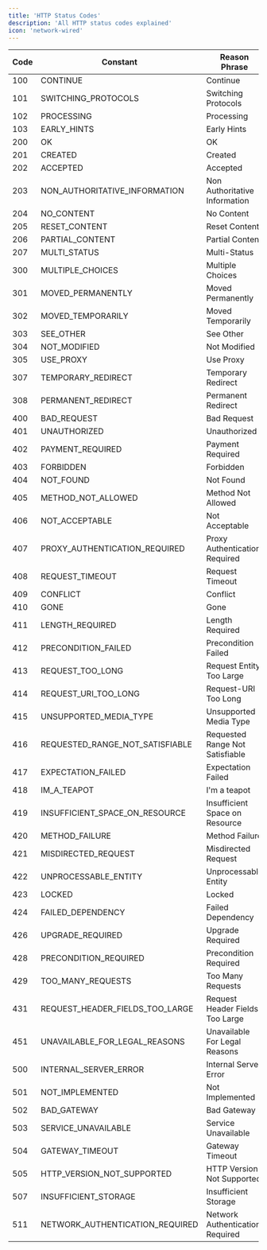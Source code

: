 ```yaml
---
title: 'HTTP Status Codes'
description: 'All HTTP status codes explained'
icon: 'network-wired'
---
```

| Code | Constant                        | Reason Phrase                   |
| ---- | ------------------------------- | ------------------------------- |
| 100  | CONTINUE                        | Continue                        |
| 101  | SWITCHING_PROTOCOLS             | Switching Protocols             |
| 102  | PROCESSING                      | Processing                      |
| 103  | EARLY_HINTS                     | Early Hints                     |
| 200  | OK                              | OK                              |
| 201  | CREATED                         | Created                         |
| 202  | ACCEPTED                        | Accepted                        |
| 203  | NON_AUTHORITATIVE_INFORMATION   | Non Authoritative Information   |
| 204  | NO_CONTENT                      | No Content                      |
| 205  | RESET_CONTENT                   | Reset Content                   |
| 206  | PARTIAL_CONTENT                 | Partial Content                 |
| 207  | MULTI_STATUS                    | Multi-Status                    |
| 300  | MULTIPLE_CHOICES                | Multiple Choices                |
| 301  | MOVED_PERMANENTLY               | Moved Permanently               |
| 302  | MOVED_TEMPORARILY               | Moved Temporarily               |
| 303  | SEE_OTHER                       | See Other                       |
| 304  | NOT_MODIFIED                    | Not Modified                    |
| 305  | USE_PROXY                       | Use Proxy                       |
| 307  | TEMPORARY_REDIRECT              | Temporary Redirect              |
| 308  | PERMANENT_REDIRECT              | Permanent Redirect              |
| 400  | BAD_REQUEST                     | Bad Request                     |
| 401  | UNAUTHORIZED                    | Unauthorized                    |
| 402  | PAYMENT_REQUIRED                | Payment Required                |
| 403  | FORBIDDEN                       | Forbidden                       |
| 404  | NOT_FOUND                       | Not Found                       |
| 405  | METHOD_NOT_ALLOWED              | Method Not Allowed              |
| 406  | NOT_ACCEPTABLE                  | Not Acceptable                  |
| 407  | PROXY_AUTHENTICATION_REQUIRED   | Proxy Authentication Required   |
| 408  | REQUEST_TIMEOUT                 | Request Timeout                 |
| 409  | CONFLICT                        | Conflict                        |
| 410  | GONE                            | Gone                            |
| 411  | LENGTH_REQUIRED                 | Length Required                 |
| 412  | PRECONDITION_FAILED             | Precondition Failed             |
| 413  | REQUEST_TOO_LONG                | Request Entity Too Large        |
| 414  | REQUEST_URI_TOO_LONG            | Request-URI Too Long            |
| 415  | UNSUPPORTED_MEDIA_TYPE          | Unsupported Media Type          |
| 416  | REQUESTED_RANGE_NOT_SATISFIABLE | Requested Range Not Satisfiable |
| 417  | EXPECTATION_FAILED              | Expectation Failed              |
| 418  | IM_A_TEAPOT                     | I'm a teapot                    |
| 419  | INSUFFICIENT_SPACE_ON_RESOURCE  | Insufficient Space on Resource  |
| 420  | METHOD_FAILURE                  | Method Failure                  |
| 421  | MISDIRECTED_REQUEST             | Misdirected Request             |
| 422  | UNPROCESSABLE_ENTITY            | Unprocessable Entity            |
| 423  | LOCKED                          | Locked                          |
| 424  | FAILED_DEPENDENCY               | Failed Dependency               |
| 426  | UPGRADE_REQUIRED                | Upgrade Required                |
| 428  | PRECONDITION_REQUIRED           | Precondition Required           |
| 429  | TOO_MANY_REQUESTS               | Too Many Requests               |
| 431  | REQUEST_HEADER_FIELDS_TOO_LARGE | Request Header Fields Too Large |
| 451  | UNAVAILABLE_FOR_LEGAL_REASONS   | Unavailable For Legal Reasons   |
| 500  | INTERNAL_SERVER_ERROR           | Internal Server Error           |
| 501  | NOT_IMPLEMENTED                 | Not Implemented                 |
| 502  | BAD_GATEWAY                     | Bad Gateway                     |
| 503  | SERVICE_UNAVAILABLE             | Service Unavailable             |
| 504  | GATEWAY_TIMEOUT                 | Gateway Timeout                 |
| 505  | HTTP_VERSION_NOT_SUPPORTED      | HTTP Version Not Supported      |
| 507  | INSUFFICIENT_STORAGE            | Insufficient Storage            |
| 511  | NETWORK_AUTHENTICATION_REQUIRED | Network Authentication Required |